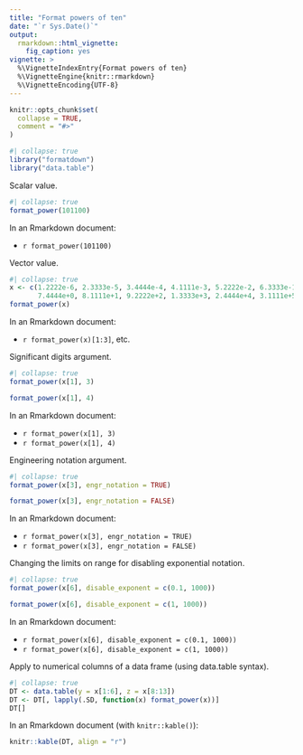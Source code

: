 ```yaml
---
title: "Format powers of ten"
date: "`r Sys.Date()`"
output:
  rmarkdown::html_vignette:
    fig_caption: yes
vignette: >
  %\VignetteIndexEntry{Format powers of ten}
  %\VignetteEngine{knitr::rmarkdown}
  %\VignetteEncoding{UTF-8}
---
```


```r
knitr::opts_chunk$set(
  collapse = TRUE,
  comment = "#>"
)
```

```r
#| collapse: true
library("formatdown")
library("data.table")
```

Scalar value.

```r
#| collapse: true
format_power(101100)
```

In an Rmarkdown document: 

- `r format_power(101100)`

Vector value. 

```r
#| collapse: true
x <- c(1.2222e-6, 2.3333e-5, 3.4444e-4, 4.1111e-3, 5.2222e-2, 6.3333e-1,
       7.4444e+0, 8.1111e+1, 9.2222e+2, 1.3333e+3, 2.4444e+4, 3.1111e+5, 4.2222e+6)
format_power(x)
```

In an Rmarkdown document: 

- `r format_power(x)[1:3]`, etc. 

Significant digits argument. 

```r
#| collapse: true
format_power(x[1], 3)

format_power(x[1], 4)
```

In an Rmarkdown document:

- `r format_power(x[1], 3)`
- `r format_power(x[1], 4)`

Engineering notation argument. 

```r
#| collapse: true
format_power(x[3], engr_notation = TRUE)

format_power(x[3], engr_notation = FALSE)
```

In an Rmarkdown document:

- `r format_power(x[3], engr_notation = TRUE)`
- `r format_power(x[3], engr_notation = FALSE)`

Changing the limits on range for disabling exponential notation. 

```r
#| collapse: true
format_power(x[6], disable_exponent = c(0.1, 1000))

format_power(x[6], disable_exponent = c(1, 1000))
```

In an Rmarkdown document:

- `r format_power(x[6], disable_exponent = c(0.1, 1000))`
- `r format_power(x[6], disable_exponent = c(1, 1000))`

Apply to numerical columns of a data frame (using data.table syntax).

```r
#| collapse: true
DT <- data.table(y = x[1:6], z = x[8:13])
DT <- DT[, lapply(.SD, function(x) format_power(x))]
DT[]
```

In an Rmarkdown document (with `knitr::kable()`): 

```r
knitr::kable(DT, align = "r")
```

 
